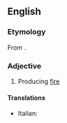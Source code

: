 ==English==

===Etymology===
From {{bor|en|la|ignifer}}.

===Adjective===
{{en-adj}}

# {{lb|en|rare}} Producing [[fire]]
#: {{syn|en|flammiferous}}
#: {{parasyn|en|fire-breathing|flammivomous}}

====Translations====
{{trans-top|producing fire}}
* Italian: {{t|it|ignifero}}
{{trans-mid}}
{{trans-bottom}}
